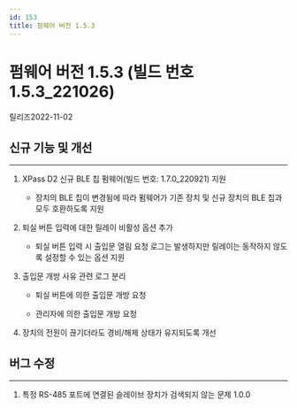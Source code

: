 ```yaml
---
id: 153
title: 펌웨어 버전 1.5.3
---
```


# 펌웨어 버전 1.5.3 (빌드 번호 1.5.3_221026)

릴리즈<Separator/>2022-11-02

## 신규 기능 및 개선

---

1. XPass D2 신규 BLE 칩 펌웨어(빌드 번호: 1.7.0_220921) 지원

    - 장치의 BLE 칩이 변경됨에 따라 펌웨어가 기존 장치 및 신규 장치의 BLE 칩과 모두 호환하도록 지원

1. 퇴실 버튼 입력에 대한 릴레이 비활성 옵션 추가

    - 퇴실 버튼 입력 시 출입문 열림 요청 로그는 발생하지만 릴레이는 동작하지 않도록 설정할 수 있는 옵션 지원

1. 출입문 개방 사유 관련 로그 분리

    - 퇴실 버튼에 의한 출입문 개방 요청

    - 관리자에 의한 출입문 개방 요청

1. 장치의 전원이 끊기더라도 경비/해제 상태가 유지되도록 개선

## 버그 수정

---

<BugLists>

1. 특정 RS-485 포트에 연결된 슬레이브 장치가 검색되지 않는 문제 <Badge>1.0.0</Badge>

</BugLists>